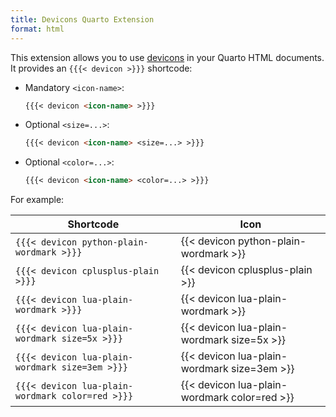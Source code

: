 ```yaml
---
title: Devicons Quarto Extension
format: html
---
```


This extension allows you to use [devicons](https://devicon.dev/) in your Quarto HTML documents. It provides an `{{{< devicon >}}}` shortcode:

- Mandatory `<icon-name>`:
  ``` markdown
  {{{< devicon <icon-name> >}}}
  ```

- Optional `<size=...>`:
  ``` markdown
  {{{< devicon <icon-name> <size=...> >}}}
  ```

- Optional `<color=...>`:
  ``` markdown
  {{{< devicon <icon-name> <color=...> >}}}
  ```

For example:

| Shortcode                          | Icon                           |
|------------------------------------|--------------------------------|
| `{{{< devicon python-plain-wordmark >}}}`               | {{< devicon python-plain-wordmark >}}               |
| `{{{< devicon cplusplus-plain >}}}`      | {{< devicon cplusplus-plain >}}      |
| `{{{< devicon lua-plain-wordmark >}}}`         | {{< devicon lua-plain-wordmark >}}         |
| `{{{< devicon lua-plain-wordmark size=5x >}}}` | {{< devicon   lua-plain-wordmark size=5x >}} |
| `{{{< devicon lua-plain-wordmark size=3em >}}}` | {{< devicon  lua-plain-wordmark size=3em >}} |
| `{{{< devicon lua-plain-wordmark color=red >}}}` | {{< devicon lua-plain-wordmark color=red >}} |

